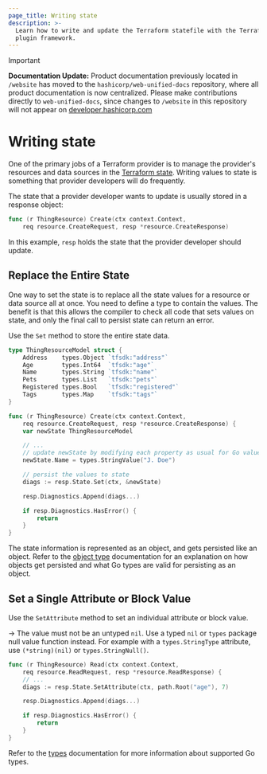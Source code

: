 ```yaml
---
page_title: Writing state
description: >-
  Learn how to write and update the Terraform statefile with the Terraform
  plugin framework.
---
```


> [!IMPORTANT]  
> **Documentation Update:** Product documentation previously located in `/website` has moved to the `hashicorp/web-unified-docs` repository, where all product documentation is now centralized. Please make contributions directly to `web-unified-docs`, since changes to `/website` in this repository will not appear on [developer.hashicorp.com](https://developer.hashicorp.com)

# Writing state

One of the primary jobs of a Terraform provider is to manage the provider's
resources and data sources in the [Terraform state](/terraform/language/state). Writing values to state
is something that provider developers will do frequently.

The state that a provider developer wants to update is usually stored in a
response object:

```go
func (r ThingResource) Create(ctx context.Context,
	req resource.CreateRequest, resp *resource.CreateResponse)
```

In this example, `resp` holds the state that the provider developer should
update.

## Replace the Entire State

One way to set the state is to replace all the state values for a resource or
data source all at once. You need to define a type to contain the values. The benefit is that this allows the compiler to check all code that sets values on state, and only the final call to persist state can return an error.

Use the `Set` method to store the entire state data.

```go
type ThingResourceModel struct {
	Address    types.Object `tfsdk:"address"`
	Age        types.Int64  `tfsdk:"age"`
	Name       types.String `tfsdk:"name"`
	Pets       types.List   `tfsdk:"pets"`
	Registered types.Bool   `tfsdk:"registered"`
	Tags       types.Map    `tfsdk:"tags"`
}

func (r ThingResource) Create(ctx context.Context,
	req resource.CreateRequest, resp *resource.CreateResponse) {
	var newState ThingResourceModel

	// ...
	// update newState by modifying each property as usual for Go values
	newState.Name = types.StringValue("J. Doe")

	// persist the values to state
	diags := resp.State.Set(ctx, &newState)

	resp.Diagnostics.Append(diags...)

	if resp.Diagnostics.HasError() {
		return
	}
}
```

The state information is represented as an object, and gets persisted like an
object. Refer to the [object type](/terraform/plugin/framework/handling-data/types/object) documentation for an explanation on how
objects get persisted and what Go types are valid for persisting as an object.

## Set a Single Attribute or Block Value

Use the `SetAttribute` method to set an individual attribute or block value.

-> The value must not be an untyped `nil`. Use a typed `nil` or `types` package null value function instead. For example with a `types.StringType` attribute, use `(*string)(nil)` or `types.StringNull()`.

```go
func (r ThingResource) Read(ctx context.Context,
	req resource.ReadRequest, resp *resource.ReadResponse) {
	// ...
	diags := resp.State.SetAttribute(ctx, path.Root("age"), 7)

	resp.Diagnostics.Append(diags...)

	if resp.Diagnostics.HasError() {
		return
	}
}
```

Refer to the [types](/terraform/plugin/framework/handling-data/types) documentation for more information about supported Go types.
